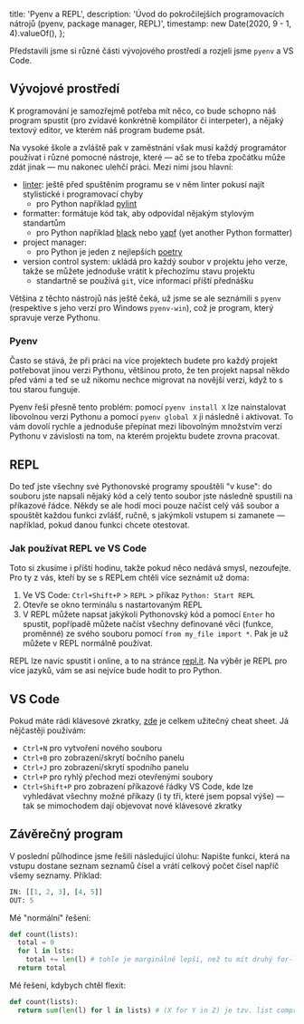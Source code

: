   title: 'Pyenv a REPL',
  description: 'Úvod do pokročilejších programovacích nátrojů (pyenv, package manager, REPL)',
  timestamp: new Date(2020, 9 - 1, 4).valueOf(),
};

Představili jsme si různé části vývojového prostředí a rozjeli jsme `pyenv` a VS Code.

## Vývojové prostředí

K programování je samozřejmě potřeba mít něco, co bude schopno náš program spustit (pro zvídavé konkrétně kompilátor či interpeter), a nějaký textový editor, ve kterém náš program budeme psát.

Na vysoké škole a zvláště pak v zaměstnání však musí každý programátor používat i různé pomocné nástroje, které — ač se to třeba zpočátku může zdát jinak — mu nakonec ulehčí práci. Mezi nimi jsou hlavní:

- [linter](<https://en.wikipedia.org/wiki/Lint_(software)>): ještě před spuštěním programu se v něm linter pokusí najít stylistické i programovací chyby
  - pro Python například [pylint](https://www.pylint.org/)
- formatter: formátuje kód tak, aby odpovídal nějakým stylovým standartům
  - pro Python například [black](https://github.com/psf/black) nebo [yapf](https://github.com/google/yapf) (yet another Python formatter)
- project manager:
  - pro Python je jeden z nejlepších [poetry](https://python-poetry.org/)
- version control system: ukládá pro každý soubor v projektu jeho verze, takže se můžete jednoduše vrátit k přechozímu stavu projektu
  - standartně se používá `git`, více informací příští přednášku

Většina z těchto nástrojů nás ještě čeká, už jsme se ale seznámili s `pyenv` (respektive s jeho verzí pro Windows `pyenv-win`), což je program, který spravuje verze Pythonu.

### Pyenv

Často se stává, že při práci na více projektech budete pro každý projekt potřebovat jinou verzi Pythonu, většinou proto, že ten projekt napsal někdo před vámi a teď se už nikomu nechce migrovat na novější verzi, když to s tou starou funguje.

Pyenv řeší přesně tento problém: pomocí `pyenv install X` lze nainstalovat libovolnou verzi Pythonu a pomocí `pyenv global X` ji následně i aktivovat. To vám dovolí rychle a jednoduše přepínat mezi libovolným množstvím verzí Pythonu v závislosti na tom, na kterém projektu budete zrovna pracovat.

## REPL

Do teď jste všechny své Pythonovské programy spouštěli "v kuse": do souboru jste napsali nějaký kód a celý tento soubor jste následně spustili na příkazové řádce. Někdy se ale hodí moci pouze načíst celý váš soubor a spouštět každou funkci zvlášť, ručně, s jakýmkoli vstupem si zamanete — například, pokud danou funkci chcete otestovat.

### Jak používat REPL ve VS Code

Toto si zkusíme i příští hodinu, takže pokud něco nedává smysl, nezoufejte. Pro ty z vás, kteří by se s REPLem chtěli více seznámit už doma:

1. Ve VS Code: `Ctrl+Shift+P` > `REPL` > příkaz `Python: Start REPL`
2. Otevře se okno terminálu s nastartovaným REPL
3. V REPL můžete napsat jakýkoli Pythonovský kód a pomocí `Enter` ho spustit, popřípadě můžete načíst všechny definované věci (funkce, proměnné) ze svého souboru pomocí `from my_file import *`. Pak je už můžete v REPL normálně používat.

REPL lze navíc spustit i online, a to na stránce [repl.it](https://repl.it/languages). Na výběr je REPL pro více jazyků, vám se asi nejvíce bude hodit to pro Python.

## VS Code

Pokud máte rádi klávesové zkratky, [zde](https://code.visualstudio.com/shortcuts/keyboard-shortcuts-windows.pdf) je celkem užitečný cheat sheet. Já nějčastěji používám:

- `Ctrl+N` pro vytvoření nového souboru
- `Ctrl+B` pro zobrazení/skrytí bočního panelu
- `Ctrl+J` pro zobrazení/skrytí spodního panelu
- `Ctrl+P` pro ryhlý přechod mezi otevřenými soubory
- `Ctrl+Shift+P` pro zobrazení příkazové řádky VS Code, kde lze vyhledávat všechny možné příkazy (i ty tři, které jsem popsal výše) — tak se mimochodem dají objevovat nové klávesové zkratky

## Závěrečný program

V poslední půlhodince jsme řešili následující úlohu: Napište funkci, která na vstupu dostane seznam seznamů čísel a vrátí celkový počet čísel napříč všemy seznamy. Příklad:

```py
IN: [[1, 2, 3], [4, 5]]
OUT: 5
```

Mé "normální" řešení:

```python
def count(lists):
  total = 0
  for l in lsts:
    total += len(l) # tohle je marginálně lepší, než tu mít druhý for-loop
  return total
```

Mé řešení, kdybych chtěl flexit:

```python
def count(lists):
  return sum(len(l) for l in lists) # (X for Y in Z) je tzv. list comprehension
```
